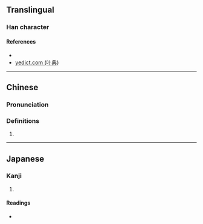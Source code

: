 {{character info/new}}
==Translingual==

===Han character===
{{Han char|rn=85|rad=水|as=08|sn=11|four=32164|canj=EHPA|ids=⿰氵昏}}

====References====
* {{Han ref|kx=0628.250|dkj=17607|dj=1030.140|hdz=31656.040|uh=6DBD|ud=28093|bh=D5F7|bd=54775}}
* [http://yedict.com/htm/6D/6DBD.htm yedict.com (叶典)]

----

==Chinese==
{{zh-forms}}

===Pronunciation===
{{zh-pron
|m=hūn
|c=fan1
|mc=
|oc=
|ma=
|cat=a
}}

===Definitions===
{{zh-hanzi}}

# {{zh-only|涽涽}}

----

==Japanese==

===Kanji===
{{ja-kanji|grade=|rs=水08}}

# {{defn|lang=ja|sort=水08}}

====Readings====
* {{ja-readings|on=[[こん]] (kon)|kun=[[みだれる]] (midareru)}}